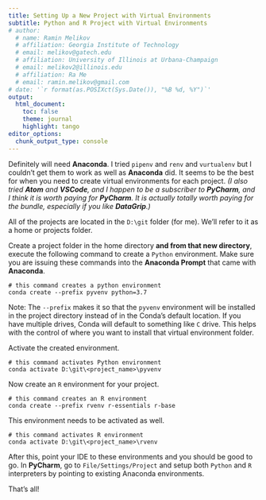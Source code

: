```yaml
---
title: Setting Up a New Project with Virtual Environments
subtitle: Python and R Project with Virtual Environments
# author:
  # name: Ramin Melikov
  # affiliation: Georgia Institute of Technology
  # email: melikov@gatech.edu
  # affiliation: University of Illinois at Urbana-Champaign
  # email: melikov2@illinois.edu
  # affiliation: Ra Me
  # email: ramin.melikov@gmail.com
# date: '`r format(as.POSIXct(Sys.Date()), "%B %d, %Y")`'
output:
  html_document:
    toc: false
    theme: journal
    highlight: tango
editor_options:
  chunk_output_type: console
---
```


Definitely will need **Anaconda**. I tried `pipenv` and 
`renv` and `vurtualenv` but I couldn't get them to work as 
well as **Anaconda** did. It seems to be the best for when
you need to create virtual environments for each project. 
*(I also tried **Atom** and **VSCode**, and I happen to be 
a subscriber to **PyCharm**, and I think it is worth 
paying for **PyCharm**. It is actually totally worth 
paying for the bundle, especially if you like **DataGrip**.)*

All of the projects are located in the `D:\git` folder 
(for me). We'll refer to it as a home or projects folder.

Create a project folder in the home directory **and from 
that new directory**, execute the following command to 
create a `Python` environment. Make sure you are issuing 
these commands into the **Anaconda Prompt** that came with
**Anaconda**.

```
# this command creates a python environment
conda create --prefix pyvenv python=3.7
```
Note: The `--prefix` makes it so that the `pyvenv` 
environment will be installed in the project directory 
instead of in the Conda's default location. If you have 
multiple drives, Conda will default to something like `C` 
drive. This helps with the control of where you want to 
install that virtual environment folder.

Activate the created environment.

```
# this command activates Python environment
conda activate D:\git\<project_name>\pyvenv
```

Now create an `R` environment for your project.

```
# this command creates an R environment
conda create --prefix rvenv r-essentials r-base
```

This environment needs to be activated as well.

```
# this command activates R environment
conda activate D:\git\<project_name>\rvenv
```

After this, point your IDE to these environments and you 
should be good to go. In **PyCharm**, go to 
`File/Settings/Project` and setup both `Python` and `R` 
interpreters by pointing to existing Anaconda environments.

That's all!

